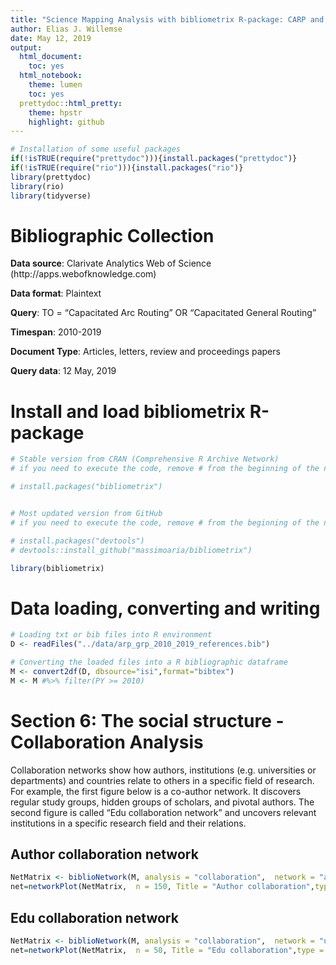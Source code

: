```yaml
---
title: "Science Mapping Analysis with bibliometrix R-package: CARP and GRP"
author: Elias J. Willemse
date: May 12, 2019
output:
  html_document:
    toc: yes
  html_notebook:
    theme: lumen
    toc: yes
  prettydoc::html_pretty:
    theme: hpstr
    highlight: github
---
```


```r
# Installation of some useful packages
if(!isTRUE(require("prettydoc"))){install.packages("prettydoc")}
if(!isTRUE(require("rio"))){install.packages("rio")}
library(prettydoc)
library(rio)
library(tidyverse)
```


# Bibliographic Collection

**Data source**:   Clarivate Analytics Web of Science (http://apps.webofknowledge.com)

**Data format**:   Plaintext

**Query**:         TO = "Capacitated Arc Routing" OR "Capacitated General Routing"

**Timespan**:      2010-2019

**Document Type**: Articles, letters, review and proceedings papers

**Query data**:    12 May, 2019


# Install and load bibliometrix R-package
```r
# Stable version from CRAN (Comprehensive R Archive Network)
# if you need to execute the code, remove # from the beginning of the next line

# install.packages("bibliometrix")


# Most updated version from GitHub
# if you need to execute the code, remove # from the beginning of the next lines

# install.packages("devtools")
# devtools::install_github("massimoaria/bibliometrix")

library(bibliometrix)
```


# Data loading, converting and writing
```r
# Loading txt or bib files into R environment
D <- readFiles("../data/arp_grp_2010_2019_references.bib")

# Converting the loaded files into a R bibliographic dataframe
M <- convert2df(D, dbsource="isi",format="bibtex")
M <- M #%>% filter(PY >= 2010)

```

# Section 6: The social structure - Collaboration Analysis

Collaboration networks show how authors, institutions (e.g. universities or departments) and countries relate to others in a specific field of research. For example, the first figure below is a co-author network. It discovers regular study groups, hidden groups of scholars, and pivotal authors. The second figure is called "Edu collaboration network" and uncovers relevant institutions in a specific research field and their relations.

## Author collaboration network
```r
NetMatrix <- biblioNetwork(M, analysis = "collaboration",  network = "authors", sep = ";")
net=networkPlot(NetMatrix,  n = 150, Title = "Author collaboration",type = "auto", size=10,size.cex=T,edgesize = 3,labelsize=0.8)
```

## Edu collaboration network
```r
NetMatrix <- biblioNetwork(M, analysis = "collaboration",  network = "universities", sep = ";")
net=networkPlot(NetMatrix,  n = 50, Title = "Edu collaboration",type = "auto", size=10,size.cex=T,edgesize = 3,labelsize=1)
```